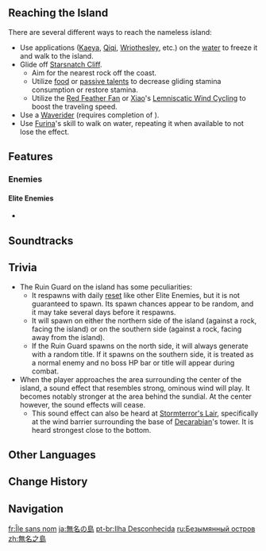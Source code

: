 {{About|the unmapped island east of Mondstadt|the island in the [[Golden Apple Archipelago]]|Broken Isle/1.6#Nameless Island}}
{{Location Infobox
|image        = <gallery>
Nameless Island.png|In-Game
Point of Interest Nameless Island Location.png|Map
</gallery>
|type         = Point of Interest
|region       = Mondstadt
|area         = Starfell Valley
}}
{{Location Intro|The '''nameless island'''<!-- named but not capitalized in the achievement -->|description=<p>{{If Self|Nameless Island|It|The nameless island}} is an unmarked island northeast of [[Starfell Valley]].</p><!--

--><p>Reaching the island grants the {{Achievement|"Seeds of Stories, Brought by the Wind..."}} Located on the right side of the island is a breakable rock which gives the [[Ragged Notebook (Time and Wind)|Ragged Notebook]] and starts the {{Quest|Time and Wind}}.</p>}}

==Reaching the Island==
There are several different ways to reach the nameless island:
* Use {{Cryo}} applications ([[Kaeya]], [[Qiqi]], [[Wriothesley]], etc.) on the [[water]] to freeze it and walk to the island.
* Glide off [[Starsnatch Cliff]].
** Aim for the nearest rock off the coast.
** Utilize [[:Category:Adventurer's Dishes|food]] or [[:Category:Gliding Talents|passive talents]] to decrease gliding stamina consumption or restore stamina.
** Utilize the [[Red Feather Fan]] or [[Xiao]]'s [[Lemniscatic Wind Cycling]] to boost the traveling speed.
* Use a [[Waverider]] (requires completion of {{Quest|Transient Dreams}}).
* Use [[Furina]]'s skill to walk on water, repeating it when available to not lose the effect.

==Features==
===Enemies===
====Elite Enemies====
*{{Enemy|Ruin Guard}}

==Soundtracks==
{{Soundtracks by Category Table|type=location}}

==Trivia==
* The Ruin Guard on the island has some peculiarities:
** It respawns with daily [[reset]] like other Elite Enemies, but it is not guaranteed to spawn. Its spawn chances appear to be random, and it may take several days before it respawns.
** It will spawn on either the northern side of the island (against a rock, facing the island) or on the southern side (against a rock, facing away from the island).
** If the Ruin Guard spawns on the north side, it will always generate with a random title. If it spawns on the southern side, it is treated as a normal enemy and no boss HP bar or title will appear during combat.
* When the player approaches the area surrounding the center of the island, a sound effect that resembles strong, ominous wind will play. It becomes notably stronger at the area behind the sundial. At the center however, the sound effects will cease.
** This sound effect can also be heard at [[Stormterror's Lair]], specifically at the wind barrier surrounding the base of [[Decarabian]]'s tower. It is heard strongest close to the bottom.
<!--
==Notes==
{{Reflist|note=1}}

==Gallery==
<gallery>
</gallery>

==Video Guides==
{{EVT
|video1   = 
|caption1 = 
}}
-->
==Other Languages==
{{Other Languages
|en      = Nameless Island
|zhs     = 无名小岛
|zhs_rm  = Wúmíng Xiǎodǎo
|zht     = 無名小島
|zht_rm  = Wúmíng Xiǎodǎo
|zh_tl   = Small Nameless Island
|ja      = 無名の島
|ja_rm   = Mumei no Shima
|ja_tl   = Nameless Island
|ko      = 이름 없는 섬
|ko_tl   = Nameless Island
|es      = Isla sin nombre
|es_tl   = Island Without Name
|fr      = Île sans nom
|fr_tl   = Nameless Island
|ru      = Безымянный остров
|ru_tl   = Nameless Island
|th      = เกาะเล็กนิรนาม
|th_rm   = Ko Lek Niranam
|th_tl   = Small Nameless Island
|vi      = Hòn Đảo Không Tên
|vi_tl   = Nameless Island
|de      = Namenlose kleine Insel
|de_tl   = Nameless Small Island
|id      = Pulau Tanpa Nama
|id_tl   = Nameless Island
|pt      = Ilha sem nome
|pt_tl   = Island Without Name
|tr      = İsimsiz Ada
|tr_tl   = Nameless Island
|it      = Isola sconosciuta
|it_tl   = 
}}

==Change History==
{{Change History|1.0}}

==Navigation==
{{PoI Navbox|Mondstadt}}

[[fr:Île sans nom]]
[[ja:無名の島]]
[[pt-br:Ilha Desconhecida]]
[[ru:Безымянный остров]]
[[zh:無名之島]]